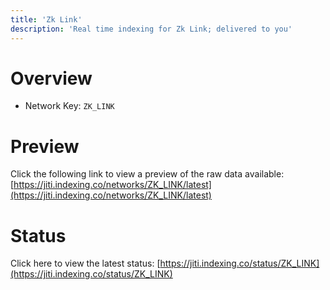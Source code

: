 ```yaml
---
title: 'Zk Link'
description: 'Real time indexing for Zk Link; delivered to you'
---
```


# Overview
- Network Key: `ZK_LINK`

# Preview
Click the following link to view a preview of the raw data available: [https://jiti.indexing.co/networks/ZK_LINK/latest](https://jiti.indexing.co/networks/ZK_LINK/latest)

# Status
Click here to view the latest status: [https://jiti.indexing.co/status/ZK_LINK](https://jiti.indexing.co/status/ZK_LINK)
